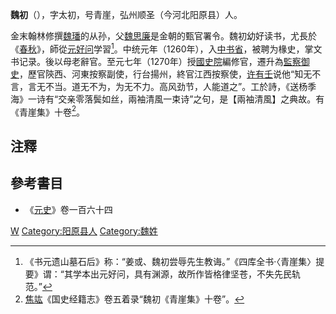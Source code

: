 '''魏初'''（{{bd|1226年||1286年}}），字太初，号青崖，弘州顺圣（今河北阳原县）人。

金末翰林修撰[[魏璠|魏璠]]的从孙，父[[魏思廉|魏思廉]]是金朝的甄官署令。魏初幼好读书，尤長於《[[春秋_(史书)|春秋]]》，師從[[元好问|元好问]]学習<ref>《书元遗山墓石后》称：“姜或、魏初尝辱先生教诲。”《四库全书·〈青崖集〉提要》谓：“其学本出元好问，具有渊源，故所作皆格律坚苍，不失先民轨范。”</ref>。中统元年（1260年），入[[中书省|中书省]]，被聘为椽史，掌文书记录。後以母老辭官。至元七年（1270年）授[[國史院|國史院]]編修官，遷升為[[監察御史|監察御史]]，歷官陝西、河東按察副使，行台揚州，終官江西按察使，[[许有壬|许有壬]]说他“知无不言，言无不当。道无不为，为无不力。高风劲节，人能道之”。工於詩，《送杨季海》一诗有“交亲零落鬓如丝，兩袖清風一束诗”之句，是【兩袖清風】之典故。有《青崖集》十卷<ref>[[焦竑|焦竑]]《国史经籍志》卷五着录“魏初《青崖集》十卷”。</ref>。

==注釋==
{{reflist}}

==參考書目==
*《[[元史|元史]]》卷一百六十四

[[Category:元朝政治人物|W]]
[[Category:阳原县人|Category:阳原县人]]
[[Category:魏姓|Category:魏姓]]